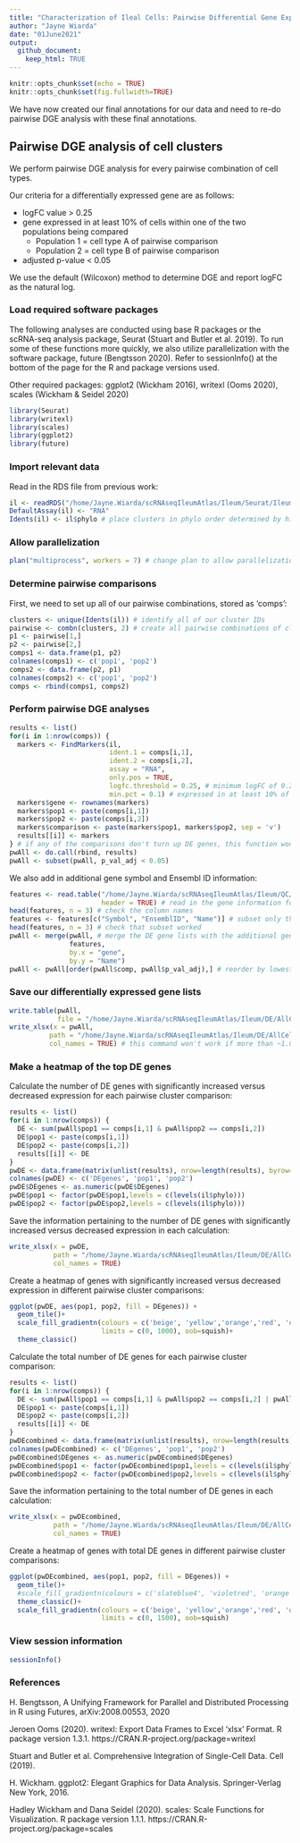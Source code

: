 ```yaml
---
title: "Characterization of Ileal Cells: Pairwise Differential Gene Expression (DGE) Analysis"
author: "Jayne Wiarda"
date: "01June2021"
output: 
  github_document: 
    keep_html: TRUE
---
```


```r
knitr::opts_chunk$set(echo = TRUE)
knitr::opts_chunk$set(fig.fullwidth=TRUE)
```

We have now created our final annotations for our data and need to re-do pairwise DGE analysis with these final annotations.

## Pairwise DGE analysis of cell clusters

We perform pairwise DGE analysis for every pairwise combination of cell types.

Our criteria for a differentially expressed gene are as follows:

* logFC value > 0.25 
* gene expressed in at least 10% of cells within one of the two populations being compared
  - Population 1 = cell type A of pairwise comparison
  - Population 2 = cell type B of pairwise comparison
* adjusted p-value < 0.05

We use the default (Wilcoxon) method to determine DGE and report logFC as the natural log.

### Load required software packages

The following analyses are conducted using base R packages or the scRNA-seq analysis package, Seurat (Stuart and Butler et al. 2019). To run some of these functions more quickly, we also utilize parallelization with the software package, future (Bengtsson 2020). Refer to sessionInfo() at the bottom of the page for the R and package versions used.

Other required packages: ggplot2 (Wickham 2016), writexl (Ooms 2020), scales (Wickham & Seidel 2020)

```r
library(Seurat)  
library(writexl)        
library(scales)
library(ggplot2)
library(future)
```

### Import relevant data 

Read in the RDS file from previous work:

```r
il <- readRDS("/home/Jayne.Wiarda/scRNAseqIleumAtlas/Ileum/Seurat/IleumAtlasAll.rds") 
DefaultAssay(il) <- "RNA"
Idents(il) <- il$phylo # place clusters in phylo order determined by hierarchical clustering analysis
```

### Allow parallelization 

```r
plan("multiprocess", workers = 7) # change plan to allow parallelization with 7 workers
```

### Determine pairwise comparisons

First, we need to set up all of our pairwise combinations, stored as 'comps':

```r
clusters <- unique(Idents(il)) # identify all of our cluster IDs
pairwise <- combn(clusters, 2) # create all pairwise combinations of cluster IDs
p1 <- pairwise[1,] 
p2 <- pairwise[2,] 
comps1 <- data.frame(p1, p2)
colnames(comps1) <- c('pop1', 'pop2')
comps2 <- data.frame(p2, p1)
colnames(comps2) <- c('pop1', 'pop2')
comps <- rbind(comps1, comps2)
```

### Perform pairwise DGE analyses

```r
results <- list()
for(i in 1:nrow(comps)) {
  markers <- FindMarkers(il, 
                         ident.1 = comps[i,1], 
                         ident.2 = comps[i,2],
                         assay = "RNA",
                         only.pos = TRUE,
                         logfc.threshold = 0.25, # minimum logFC of 0.25
                         min.pct = 0.1) # expressed in at least 10% of all cells in the cluster or entire dataset
  markers$gene <- rownames(markers)
  markers$pop1 <- paste(comps[i,1])
  markers$pop2 <- paste(comps[i,2])
  markers$comparison <- paste(markers$pop1, markers$pop2, sep = 'v')
  results[[i]] <- markers
} # if any of the comparisons don't turn up DE genes, this function won't work... it's then also likely the data has been over-clustered in preceding steps....
pwAll <- do.call(rbind, results)
pwAll <- subset(pwAll, p_val_adj < 0.05)
```

We also add in additional gene symbol and Ensembl ID information:

```r
features <- read.table("/home/Jayne.Wiarda/scRNAseqIleumAtlas/Ileum/QC/GeneInfo.txt", 
                       header = TRUE) # read in the gene information for the filtered gene list from QC analysis
head(features, n = 3) # check the column names
features <- features[c("Symbol", "EnsemblID", "Name")] # subset only the columns of gene symbols, Ensembl IDs, and the names used for analysis
head(features, n = 3) # check that subset worked
pwAll <- merge(pwAll, # merge the DE gene lists with the additional gene information
               features, 
               by.x = "gene", 
               by.y = "Name")
pwAll <- pwAll[order(pwAll$comp, pwAll$p_val_adj),] # reorder by lowest to highest p-value within each cluster
```

### Save our differentially expressed gene lists

```r
write.table(pwAll, 
            file = "/home/Jayne.Wiarda/scRNAseqIleumAtlas/Ileum/DE/AllCells_FINALannot_PairwiseDGE.txt") 
write_xlsx(x = pwAll, 
          path = "/home/Jayne.Wiarda/scRNAseqIleumAtlas/Ileum/DE/AllCells_FINALannot_PairwiseDGE.xlsx",
          col_names = TRUE) # this command won't work if more than ~1.048 million rows in pwAll exist
```

### Make a heatmap of the top DE genes

Calculate the number of DE genes with significantly increased versus decreased expression for each pairwise cluster comparison:

```r
results <- list()
for(i in 1:nrow(comps)) {
  DE <- sum(pwAll$pop1 == comps[i,1] & pwAll$pop2 == comps[i,2])
  DE$pop1 <- paste(comps[i,1])
  DE$pop2 <- paste(comps[i,2])
  results[[i]] <- DE
}
pwDE <- data.frame(matrix(unlist(results), nrow=length(results), byrow=T))
colnames(pwDE) <- c('DEgenes', 'pop1', 'pop2')
pwDE$DEgenes <- as.numeric(pwDE$DEgenes)
pwDE$pop1 <- factor(pwDE$pop1,levels = c(levels(il$phylo)))
pwDE$pop2 <- factor(pwDE$pop2,levels = c(levels(il$phylo)))
```

Save the information pertaining to the number of DE genes with significantly increased versus decreased expression in each calculation:

```r
write_xlsx(x = pwDE, 
           path = "/home/Jayne.Wiarda/scRNAseqIleumAtlas/Ileum/DE/AllCells_FINALannot_PairwiseDGE_GeneSumsUpDown.xlsx",
           col_names = TRUE)
```

Create a heatmap of genes with significantly increased versus decreased expression in different pairwise cluster comparisons:

```r
ggplot(pwDE, aes(pop1, pop2, fill = DEgenes)) +
  geom_tile()+
  scale_fill_gradientn(colours = c('beige', 'yellow','orange','red', 'darkred'),
                       limits = c(0, 1000), oob=squish)+ 
  theme_classic()
```

Calculate the total number of DE genes for each pairwise cluster comparison:

```r
results <- list()
for(i in 1:nrow(comps)) {
  DE <- sum(pwAll$pop1 == comps[i,1] & pwAll$pop2 == comps[i,2] | pwAll$pop1 == comps[i,2] & pwAll$pop2 == comps[i,1])
  DE$pop1 <- paste(comps[i,1])
  DE$pop2 <- paste(comps[i,2])
  results[[i]] <- DE
}
pwDEcombined <- data.frame(matrix(unlist(results), nrow=length(results), byrow=T))
colnames(pwDEcombined) <- c('DEgenes', 'pop1', 'pop2')
pwDEcombined$DEgenes <- as.numeric(pwDEcombined$DEgenes)
pwDEcombined$pop1 <- factor(pwDEcombined$pop1,levels = c(levels(il$phylo)))
pwDEcombined$pop2 <- factor(pwDEcombined$pop2,levels = c(levels(il$phylo)))
```

Save the information pertaining to the total number of DE genes in each calculation:

```r
write_xlsx(x = pwDEcombined, 
           path = "/home/Jayne.Wiarda/scRNAseqIleumAtlas/Ileum/DE/AllCells_FINALannot_PairwiseDGE_GeneSumsCombined.xlsx",
           col_names = TRUE)
```

Create a heatmap of genes with total DE genes in different pairwise cluster comparisons:

```r
ggplot(pwDEcombined, aes(pop1, pop2, fill = DEgenes)) +
  geom_tile()+
  #scale_fill_gradientn(colours = c('slateblue4', 'violetred', 'orange', 'gold'))+ 
  theme_classic()+
  scale_fill_gradientn(colours = c('beige', 'yellow','orange','red', 'darkred'),
                       limits = c(0, 1500), oob=squish)
```

### View session information

```r
sessionInfo()
```

### References

H. Bengtsson, A Unifying Framework for Parallel and Distributed Processing in R using Futures, arXiv:2008.00553, 2020

Jeroen Ooms (2020). writexl: Export Data Frames to Excel 'xlsx' Format. R package version 1.3.1. https://CRAN.R-project.org/package=writexl
  
Stuart and Butler et al. Comprehensive Integration of Single-Cell Data. Cell (2019).

H. Wickham. ggplot2: Elegant Graphics for Data Analysis. Springer-Verlag New York, 2016.
 
Hadley Wickham and Dana Seidel (2020). scales: Scale Functions for Visualization. R package version 1.1.1. https://CRAN.R-project.org/package=scales
